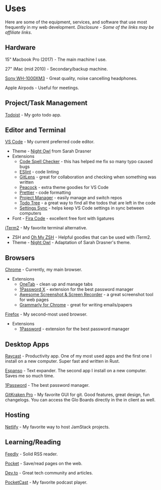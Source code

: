 
# Uses

Here are some of the equipment, services, and software that use most frequently in my web development. _Disclosure - Some of the links may be affiliate links_.

## Hardware

15" Macbook Pro (2017) - The main machine I use.

27" iMac (mid 2010) - Secondary/backup machine.

[Sony WH-1000XM3](https://www.sony.com/electronics/headband-headphones/wh-1000xm3) - Great quality, noise cancelling headphones.

Apple Airpods - Useful for meetings.

## Project/Task Management

[Todoist](https://todoist.com/r/joelmturner_rooqqg) - My goto todo app.

## Editor and Terminal

[VS Code](https://code.visualstudio.com/) - My current preferred code editor.

- Theme - [Night Owl](https://marketplace.visualstudio.com/items?itemName=sdras.night-owl) from Sarah Drasner
- Extensions
  - [Code Spell Checker](https://marketplace.visualstudio.com/items?itemName=streetsidesoftware.code-spell-checker) - this has helped me fix so many typo caused bugs
  - [ESlint](https://marketplace.visualstudio.com/items?itemName=dbaeumer.vscode-eslint) - code linting
  - [GitLens](https://marketplace.visualstudio.com/items?itemName=eamodio.gitlens) - great for collaboration and checking when something was written
  - [Peacock](https://marketplace.visualstudio.com/items?itemName=johnpapa.vscode-peacock) - extra theme goodies for VS Code
  - [Prettier](https://marketplace.visualstudio.com/items?itemName=esbenp.prettier-vscode) - code formatting
  - [Project Manager](https://marketplace.visualstudio.com/items?itemName=alefragnani.project-manager) - easily manage and switch repos
  - [Todo Tree](https://marketplace.visualstudio.com/items?itemName=Gruntfuggly.todo-tree) - a great way to find all the todos that are left in the code
  - [Settings Sync](https://marketplace.visualstudio.com/items?itemName=Shan.code-settings-sync) - helps keep VS Code settings in sync between computers
- Font - [Fira Code](https://github.com/tonsky/FiraCode) - excellent free font with ligatures

[iTerm2](https://www.iterm2.com/) - My favorite terminal alternative.

- ZSH and [Oh My ZSH](https://ohmyz.sh/) - Helpful goodies that can be used with iTerm2.
- Theme - [Night Owl](https://github.com/nickcernis/iterm2-night-owl) - Adaptation of Sarah Drasner's theme.

## Browsers

[Chrome](https://www.google.com/chrome/) - Currently, my main browser.

- Extensions
  - [OneTab](https://chrome.google.com/webstore/detail/onetab/chphlpgkkbolifaimnlloiipkdnihall?hl=en) - clean up and manage tabs
  - [1Password X](https://chrome.google.com/webstore/detail/1password-x-%E2%80%93-password-ma/aeblfdkhhhdcdjpifhhbdiojplfjncoa?hl=en) - extension for the best password manager
  - [Awesome Screenshot & Screen Recorder](https://chrome.google.com/webstore/detail/awesome-screenshot-screen/nlipoenfbbikpbjkfpfillcgkoblgpmj) - a great screenshot tool for web pages
  - [Grammarly for Chrome](https://chrome.google.com/webstore/detail/grammarly-for-chrome/kbfnbcaeplbcioakkpcpgfkobkghlhen) - great for writing emails/papers

[Firefox](https://www.mozilla.org/en-US/firefox/) - My second-most used browser.

- Extensions
  - [1Password](https://1password.com/browsers/firefox/) - extension for the best password manager

## Desktop Apps

[Raycast](https://www.raycast.com/) - Productivity app. One of my most used apps and the first one I install on a new computer. Super fast and written in Rust.

[Espanso](https://espanso.org/) - Text expander. The second app I install on a new computer. Saves me so much time.

[1Password](https://1password.com/) - The best password manager.

[GitKraken Pro](https://www.gitkraken.com/invite/78cNgZYg) - My favorite GUI for git. Good features, great design, fun changelogs. You can access the Glo Boards directly in the in client as well.

## Hosting

[Netlify](https://www.netlify.com/) - My favorite way to host JamStack projects.

## Learning/Reading

[Feedly](https://feedly.com/) - Solid RSS reader.

[Pocket](https://app.getpocket.com/) - Save/read pages on the web.

[Dev.to](https://dev.to/) - Great tech community and articles.

[PocketCast](https://www.pocketcasts.com/) - My favorite podcast player.

